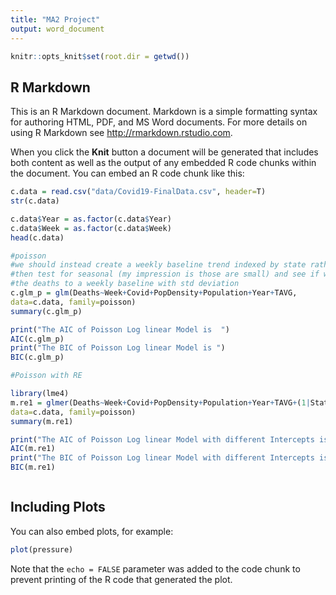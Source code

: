---
title: "MA2 Project"
output: word_document
---

```{r setup, include=FALSE}
knitr::opts_knit$set(root.dir = getwd())
```

## R Markdown

This is an R Markdown document. Markdown is a simple formatting syntax for authoring HTML, PDF, and MS Word documents. For more details on using R Markdown see <http://rmarkdown.rstudio.com>.

When you click the **Knit** button a document will be generated that includes both content as well as the output of any embedded R code chunks within the document. You can embed an R code chunk like this:

```{r, include=TRUE, echo=TRUE}
c.data = read.csv("data/Covid19-FinalData.csv", header=T)
str(c.data)

c.data$Year = as.factor(c.data$Year)
c.data$Week = as.factor(c.data$Week)
head(c.data)

```


```{r, include=TRUE, echo=TRUE}
#poisson
#we should instead create a weekly baseline trend indexed by state rather then treat each week as 
#then test for seasonal (my impression is those are small) and see if we can just collapse 
#the deaths to a weekly baseline with std deviation
c.glm_p = glm(Deaths~Week+Covid+PopDensity+Population+Year+TAVG,
data=c.data, family=poisson)
summary(c.glm_p)

print("The AIC of Poisson Log linear Model is  ")
AIC(c.glm_p)
print("The BIC of Poisson Log linear Model is ")
BIC(c.glm_p)
```


```{r, include=TRUE, echo=TRUE}
#Poisson with RE

library(lme4)
m.re1 = glmer(Deaths~Week+Covid+PopDensity+Population+Year+TAVG+(1|State),
data=c.data, family=poisson)
summary(m.re1)

print("The AIC of Poisson Log linear Model with different Intercepts is  ")
AIC(m.re1)
print("The BIC of Poisson Log linear Model with different Intercepts is ")
BIC(m.re1)



```

## Including Plots

You can also embed plots, for example:

```{r pressure, echo=FALSE}
plot(pressure)
```

Note that the `echo = FALSE` parameter was added to the code chunk to prevent printing of the R code that generated the plot.
